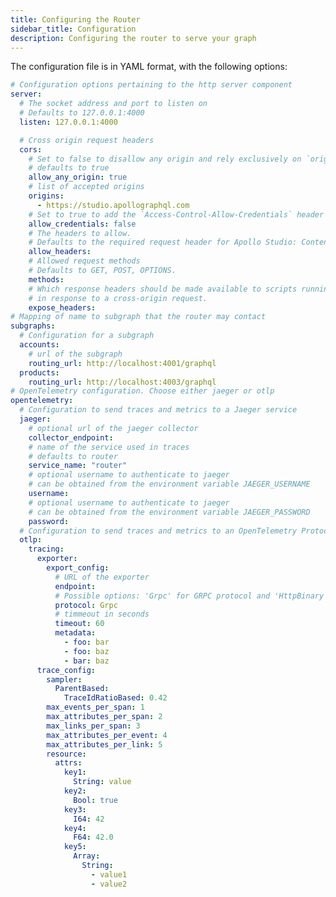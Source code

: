 ```yaml
---
title: Configuring the Router
sidebar_title: Configuration
description: Configuring the router to serve your graph
---
```


The configuration file is in YAML format, with the following options:

```yaml
# Configuration options pertaining to the http server component
server:
  # The socket address and port to listen on
  # Defaults to 127.0.0.1:4000
  listen: 127.0.0.1:4000

  # Cross origin request headers
  cors:
    # Set to false to disallow any origin and rely exclusively on `origins`
    # defaults to true
    allow_any_origin: true
    # list of accepted origins
    origins:
      - https://studio.apollographql.com
    # Set to true to add the `Access-Control-Allow-Credentials` header
    allow_credentials: false
    # The headers to allow.
    # Defaults to the required request header for Apollo Studio: Content-Type
    allow_headers:
    # Allowed request methods
    # Defaults to GET, POST, OPTIONS.
    methods:
    # Which response headers should be made available to scripts running in the browser,
    # in response to a cross-origin request.
    expose_headers:
# Mapping of name to subgraph that the router may contact
subgraphs:
  # Configuration for a subgraph
  accounts:
    # url of the subgraph
    routing_url: http://localhost:4001/graphql
  products:
    routing_url: http://localhost:4003/graphql
# OpenTelemetry configuration. Choose either jaeger or otlp
opentelemetry:
  # Configuration to send traces and metrics to a Jaeger service
  jaeger:
    # optional url of the jaeger collector
    collector_endpoint:
    # name of the service used in traces
    # defaults to router
    service_name: "router"
    # optional username to authenticate to jaeger
    # can be obtained from the environment variable JAEGER_USERNAME
    username:
    # optional username to authenticate to jaeger
    # can be obtained from the environment variable JAEGER_PASSWORD
    password:
  # Configuration to send traces and metrics to an OpenTelemetry Protocol compatible service
  otlp:
    tracing:
      exporter:
        export_config:
          # URL of the exporter
          endpoint:
          # Possible options: 'Grpc' for GRPC protocol and 'HttpBinary' for HTTP protocol with binary protobuf
          protocol: Grpc
          # timmeout in seconds
          timeout: 60
          metadata:
            - foo: bar
            - foo: baz
            - bar: baz
      trace_config:
        sampler:
          ParentBased:
            TraceIdRatioBased: 0.42
        max_events_per_span: 1
        max_attributes_per_span: 2
        max_links_per_span: 3
        max_attributes_per_event: 4
        max_attributes_per_link: 5
        resource:
          attrs:
            key1:
              String: value
            key2:
              Bool: true
            key3:
              I64: 42
            key4:
              F64: 42.0
            key5:
              Array:
                String:
                  - value1
                  - value2
```
